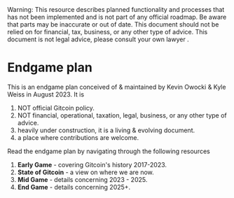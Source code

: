 
<Callout type="warning">
  Warning: This resource describes planned functionality and processes that has
  not been implemented and is not part of any official roadmap. Be aware that parts may be inaccurate or out of
  date.  This document should not be relied on for financial, tax, business, or any other type of advice.  This document is not legal advice, please consult your own lawyer .
</Callout>

# Endgame plan

This is an endgame plan conceived of & maintained by Kevin Owocki & Kyle Weiss in August 2023.  It is 

1. NOT official Gitcoin policy.
2. NOT financial, operational, taxation, legal, business, or any other type of advice.
3. heavily under construction, it is a living & evolving document.
4. a place where contributions are welcome. 

Read the endgame plan by navigating through the following resources

1. **Early Game** - covering Gitcoin's history 2017-2023.
2. **State of Gitcoin** - a view on where we are now.
3. **Mid Game** - details concerning 2023 - 2025.
4. **End Game** - details concerning 2025+.